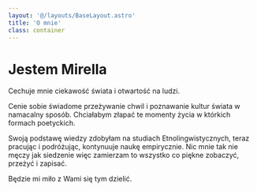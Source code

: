 ```yaml
---
layout: '@/layouts/BaseLayout.astro'
title: 'O mnie'
class: container
---
```


# Jestem Mirella

Cechuje mnie ciekawość świata i otwartość na ludzi.

Cenie sobie świadome przeżywanie chwil i poznawanie kultur świata w namacalny sposób.
Chciałabym złapać te momenty życia w którkich formach poetyckich.


Swoją podstawę wiedzy zdobyłam na studiach Etnolingwistycznych, teraz pracując i podróżując,
kontynuuje naukę empirycznie.
Nic mnie tak nie męczy jak siedzenie więc zamierzam to wszystko co piękne zobaczyć, przeżyć i zapisać.

Będzie mi miło z Wami się tym dzielić. 
